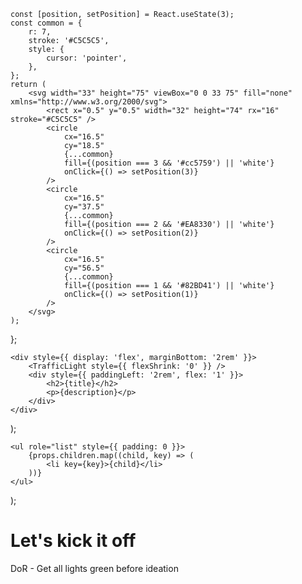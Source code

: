 
<Meta title="Definition of Ready" />

	const [position, setPosition] = React.useState(3);
	const common = {
		r: 7,
		stroke: '#C5C5C5',
		style: {
			cursor: 'pointer',
		},
	};
	return (
		<svg width="33" height="75" viewBox="0 0 33 75" fill="none" xmlns="http://www.w3.org/2000/svg">
			<rect x="0.5" y="0.5" width="32" height="74" rx="16" stroke="#C5C5C5" />
			<circle
				cx="16.5"
				cy="18.5"
				{...common}
				fill={(position === 3 && '#cc5759') || 'white'}
				onClick={() => setPosition(3)}
			/>
			<circle
				cx="16.5"
				cy="37.5"
				{...common}
				fill={(position === 2 && '#EA8330') || 'white'}
				onClick={() => setPosition(2)}
			/>
			<circle
				cx="16.5"
				cy="56.5"
				{...common}
				fill={(position === 1 && '#82BD41') || 'white'}
				onClick={() => setPosition(1)}
			/>
		</svg>
	);
};

	<div style={{ display: 'flex', marginBottom: '2rem' }}>
		<TrafficLight style={{ flexShrink: '0' }} />
		<div style={{ paddingLeft: '2rem', flex: '1' }}>
			<h2>{title}</h2>
			<p>{description}</p>
		</div>
	</div>
);

	<ul role="list" style={{ padding: 0 }}>
		{props.children.map((child, key) => (
			<li key={key}>{child}</li>
		))}
	</ul>
);

# Let's kick it off

DoR - Get all lights green before ideation

<Checklist>
	<ChecklistItem
		title={'Information'}
		description={
			'What do we know? Any relevant information available? User research reports? Product metrics? Previous usability tests conclusions? Competitive review?'
		}
	/>
	<ChecklistItem title={'Personas'} description={'Are we aligned on the personas to address?'} />
	<ChecklistItem
		title={'User stories'}
		description={'Are we ready to write user stories? Is it already done?'}
	/>
	<ChecklistItem
		title={'Use cases'}
		description={'Do we already have some use cases? Permissions? Error cases?'}
	/>
	<ChecklistItem
		title={'User flows'}
		description={'Are we confident designing user flows or do we need more information?'}
	/>
	<ChecklistItem
		title={'Usability test plan'}
		description={
			'Are we considering usability tests at some point? What would be the timeline to open a window for it? Are User Researchers in the loop already?'
		}
	/>
	<ChecklistItem
		title={'Volume'}
		description={
			'Do we have an idea of the volume of content here already? How much content and/or information? How many datasets, how many tasks in plans, how many connectors, how many processors? '
		}
	/>
	<ChecklistItem
		title={'Low fidelity'}
		description={
			'Is there low fidelity material already designed? Are we confident moving forward designing wireframes?'
		}
	/>
	<ChecklistItem
		title={'Copy'}
		description={
			'Who’s the Writer in charge here? To save time and improve quality of the UX, is that person involved at early stage?'
		}
	/>
	<ChecklistItem
		title={'Security'}
		description={
			'Are we allowing users to run sensitive operations here? How to avoid misbehavior? Could user actions need prior confirmations here? Do we choose a protocol here? Do we manage credentials?'
		}
	/>
	<ChecklistItem
		title={'Privacy'}
		description={
			'Would the data be PII here? Do we have to encrypt it? Would there be information to be masked? What about permissions?'
		}
	/>
</Checklist>
